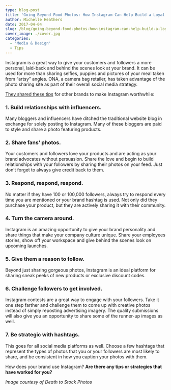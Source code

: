 ```yaml
---
type: blog-post
title: 'Going Beyond Food Photos: How Instagram Can Help Build a Loyal Fan Base for Your Brand'
author: Michelle Heathers
date: 2017-04-04
slug: /blog/going-beyond-food-photos-how-instagram-can-help-build-a-loyal-fan-base-for-your-brand
cover_image: ./cover.jpg
categories:
  - 'Media & Design'
  - Tips
---
```


Instagram is a great way to give your customers and followers a more personal, laid-back and behind the scenes look at your brand. It can be used for more than sharing selfies, puppies and pictures of your meal taken from “artsy” angles. ONA, a camera bag retailer, has taken advantage of the photo sharing site as part of their overall social media strategy.

[They shared these tips][1] for other brands to make Instagram worthwhile:

### 1. Build relationships with influencers.

Many bloggers and influencers have ditched the traditional website blog in exchange for solely posting to Instagram. Many of these bloggers are paid to style and share a photo featuring products.

### 2. Share fans’ photos.

Your customers and followers love your products and are acting as your brand advocates without persuasion. Share the love and begin to build relationships with your followers by sharing their photos on your feed. Just don’t forget to always give credit back to them.

### 3. Respond, respond, respond.

No matter if they have 100 or 100,000 followers, always try to respond every time you are mentioned or your brand hashtag is used. Not only did they purchase your product, but they are actively sharing it with their community.

### 4. Turn the camera around.

Instagram is an amazing opportunity to give your brand personality and share things that make your company culture unique. Share your employees stories, show off your workspace and give behind the scenes look on upcoming launches.

### 5. Give them a reason to follow.

Beyond just sharing gorgeous photos, Instagram is an ideal platform for sharing sneak peeks of new products or exclusive discount codes.

### 6. Challenge followers to get involved.

Instagram contests are a great way to engage with your followers. Take it one step farther and challenge them to come up with creative photos instead of simply reposting advertising imagery. The quality submissions will also give you an opportunity to share some of the runner-up images as well.

### 7. Be strategic with hashtags.

This goes for all social media platforms as well. Choose a few hashtags that represent the types of photos that you or your followers are most likely to share, and be consistent in how you caption your photos with them.

How does your brand use Instagram? **Are there any tips or strategies that have worked for you?**

_Image courtesy of Death to Stock Photos_

[1]: http://www.wework.com/magazine/knowledge/7-ways-make-instagram-worth/
